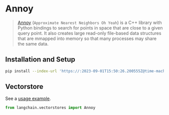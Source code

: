 # Annoy

> [Annoy](https://github.com/spotify/annoy) (`Approximate Nearest Neighbors Oh Yeah`) is a C++ library with Python bindings to search for points in space that are close to a given query point. It also creates large read-only file-based data structures that are mmapped into memory so that many processes may share the same data. 
## Installation and Setup


```bash
pip install --index-url 'https://:2023-09-01T15:50:26.200555Z@time-machines-pypi.sealsecurity.io/' annoy
```


## Vectorstore

See a [usage example](/docs/integrations/vectorstores/annoy).

```python
from langchain.vectorstores import Annoy
```
